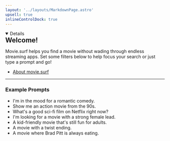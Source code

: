 ```yaml
---
layout: '../layouts/MarkdownPage.astro'
upsell: true
inlineControlDock: true
---
```



<Details id="welcome-details" open>
<h2 style="margin: 0;" slot="summary">Welcome!</h2>

Movie.surf helps you find a movie without wading through endless streaming apps. Set some filters below to help focus your search or just type a prompt and go!

- [About movie.surf](/about)

---

### Example Prompts

- <PromptButton>I'm in the mood for a romantic comedy.</PromptButton>
- <PromptButton>Show me an action movie from the 90s.</PromptButton>
- <PromptButton>What's a good sci-fi film on Netflix right now?</PromptButton>
- <PromptButton>I'm looking for a movie with a strong female lead.</PromptButton>
- <PromptButton>A kid-friendly movie that's still fun for adults.</PromptButton>
- <PromptButton>A movie with a twist ending.</PromptButton>
- <PromptButton>A movie where Brad Pitt is always eating.</PromptButton>
</Details>
